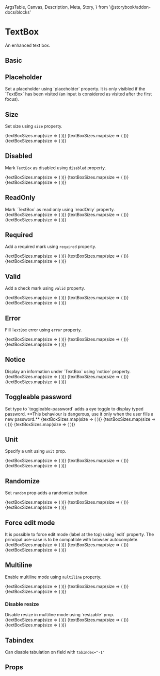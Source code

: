   ArgsTable,
  Canvas,
  Description,
  Meta,
  Story,
} from '@storybook/addon-docs/blocks'

<Meta title="Components/TextBox" component={TextBox} />

# TextBox

<Description>An enhanced text box.</Description>

## Basic

<Canvas>
  <Story name="basic">
    <Boxer my={1}>
      <UncontrolledTextBox label="First Name" />
      <UncontrolledTextBox label="First Name" defaultValue="James Bond" />
    </Boxer>
  </Story>
</Canvas>

## Placeholder

<Description>
  Set a placeholder using `placeholder` property. It is only visibled if the
  `TextBox` has been visited (an input is considered as visited after the first
  focus).
</Description>

<Canvas>
  <Story name="placeholder">
    <UncontrolledTextBox label="First Name" placeholder="Type your name" />
  </Story>
</Canvas>

## Size

<Description>Set size using `size` property.</Description>

<Canvas>
  <Story name="size">
    <Boxer my={1}>
      {textBoxSizes.map(size => (
        <UncontrolledTextBox
          key={size}
          size={size}
          placeholder={`Size ${size}`}
        />
      ))}
      {textBoxSizes.map(size => (
        <UncontrolledTextBox
          key={size}
          size={size}
          placeholder="Placeholder"
          label="Label"
        />
      ))}
      {textBoxSizes.map(size => (
        <UncontrolledTextBox
          key={size}
          size={size}
          defaultValue="Default value"
          label="Label"
        />
      ))}
    </Boxer>
  </Story>
</Canvas>

## Disabled

<Description>Mark `TextBox` as disabled using `disabled` property.</Description>

<Canvas>
  <Story name="disabled">
    <Boxer my={1}>
      {textBoxSizes.map(size => (
        <UncontrolledTextBox
          key={size}
          size={size}
          disabled
          placeholder="Placeholder"
        />
      ))}
      {textBoxSizes.map(size => (
        <UncontrolledTextBox
          key={size}
          size={size}
          disabled
          placeholder="Placeholder"
          label="Label"
        />
      ))}
      {textBoxSizes.map(size => (
        <UncontrolledTextBox
          key={size}
          size={size}
          disabled
          defaultValue="Default value"
          label="Label"
        />
      ))}
    </Boxer>
  </Story>
</Canvas>

## ReadOnly

<Description>
  Mark `TextBox` as read only using `readOnly` property.
</Description>

<Canvas>
  <Story name="read-only">
    <Boxer my={1}>
      {textBoxSizes.map(size => (
        <UncontrolledTextBox
          key={size}
          size={size}
          readOnly
          placeholder="Placeholder"
        />
      ))}
      {textBoxSizes.map(size => (
        <UncontrolledTextBox
          key={size}
          size={size}
          readOnly
          placeholder="Placeholder"
          label="Label"
        />
      ))}
      {textBoxSizes.map(size => (
        <UncontrolledTextBox
          key={size}
          size={size}
          readOnly
          defaultValue="Default value"
          label="Label"
        />
      ))}
    </Boxer>
  </Story>
</Canvas>

## Required

<Description>Add a required mark using `required` property.</Description>

<Canvas>
  <Story name="required">
    <Boxer my={1}>
      {textBoxSizes.map(size => (
        <UncontrolledTextBox
          key={size}
          size={size}
          required
          placeholder="Placeholder"
        />
      ))}
      {textBoxSizes.map(size => (
        <UncontrolledTextBox
          key={size}
          size={size}
          required
          placeholder="Placeholder"
          label="Label"
        />
      ))}
      {textBoxSizes.map(size => (
        <UncontrolledTextBox
          key={size}
          size={size}
          required
          defaultValue="Default value"
          label="Label"
        />
      ))}
    </Boxer>
  </Story>
</Canvas>

## Valid

<Description>Add a check mark using `valid` property.</Description>

<Canvas>
  <Story name="valid">
    <Boxer my={1}>
      {textBoxSizes.map(size => (
        <UncontrolledTextBox
          key={size}
          size={size}
          valid
          placeholder="Placeholder"
        />
      ))}
      {textBoxSizes.map(size => (
        <UncontrolledTextBox
          key={size}
          size={size}
          valid
          placeholder="Placeholder"
          label="Label"
        />
      ))}
      {textBoxSizes.map(size => (
        <UncontrolledTextBox
          key={size}
          size={size}
          valid
          defaultValue="Default value"
          label="Label"
        />
      ))}
    </Boxer>
  </Story>
</Canvas>

## Error

<Description>Fill `TextBox` error using `error` property.</Description>

<Canvas>
  <Story name="error">
    <Boxer my={1}>
      {textBoxSizes.map(size => (
        <ErrorTransition
          key={size}
          size={size}
          error="An error"
          placeholder="Placeholder"
          Component={UncontrolledTextBox}
        />
      ))}
      {textBoxSizes.map(size => (
        <ErrorTransition
          key={size}
          size={size}
          error="An error"
          placeholder="Placeholder"
          label="Label"
          Component={UncontrolledTextBox}
        />
      ))}
      {textBoxSizes.map(size => (
        <ErrorTransition
          key={size}
          size={size}
          error="An error"
          defaultValue="Default value"
          label="Label"
          Component={UncontrolledTextBox}
        />
      ))}
    </Boxer>
  </Story>
</Canvas>

## Notice

<Description>
  Display an information under `TextBox` using `notice` property.
</Description>

<Canvas>
  <Story name="notice">
    <Boxer my={1}>
      {textBoxSizes.map(size => (
        <UncontrolledTextBox
          key={size}
          size={size}
          notice="A notice"
          placeholder="Placeholder"
        />
      ))}
      {textBoxSizes.map(size => (
        <UncontrolledTextBox
          key={size}
          size={size}
          notice="A notice"
          placeholder="Placeholder"
          label="Label"
        />
      ))}
      {textBoxSizes.map(size => (
        <UncontrolledTextBox
          key={size}
          size={size}
          notice="A notice"
          defaultValue="Default value"
          label="Label"
        />
      ))}
    </Boxer>
  </Story>
</Canvas>

## Toggleable password

<Description>
  Set type to `toggleable-password` adds a eye toggle to display typed password.
  **This behaviour is dangerous, use it only when the user fills a new
  password.**
</Description>

<Canvas>
  <Story name="toggleable">
    <Boxer my={1}>
      {textBoxSizes.map(size => (
        <UncontrolledTextBox
          key={size}
          size={size}
          type="toggleable-password"
          placeholder="Placeholder"
        />
      ))}
      {textBoxSizes.map(size => (
        <UncontrolledTextBox
          key={size}
          size={size}
          type="toggleable-password"
          placeholder="Placeholder"
          label="Label"
        />
      ))}
      {textBoxSizes.map(size => (
        <UncontrolledTextBox
          key={size}
          size={size}
          type="toggleable-password"
          defaultValue="Default value"
          label="Label"
        />
      ))}
    </Boxer>
  </Story>
</Canvas>

## Unit

<Description>Specify a unit using `unit` prop.</Description>

<Canvas>
  <Story name="unit">
    <Boxer my={1}>
      {textBoxSizes.map(size => (
        <UncontrolledTextBox
          key={size}
          size={size}
          unit="px"
          placeholder="Placeholder"
        />
      ))}
      {textBoxSizes.map(size => (
        <UncontrolledTextBox
          key={size}
          size={size}
          unit="px"
          placeholder="Placeholder"
          label="Label"
        />
      ))}
      {textBoxSizes.map(size => (
        <UncontrolledTextBox
          key={size}
          size={size}
          unit="px"
          defaultValue="Default value"
          label="Label"
        />
      ))}
    </Boxer>
  </Story>
</Canvas>

## Randomize

<Description>Set `random` prop adds a randomize button.</Description>

<Canvas>
  <Story name="randomize">
    <Boxer my={1}>
      {textBoxSizes.map(size => (
        <UncontrolledTextBox
          key={size}
          size={size}
          random="prefix"
          placeholder="Placeholder"
        />
      ))}
      {textBoxSizes.map(size => (
        <UncontrolledTextBox
          key={size}
          size={size}
          random="prefix"
          placeholder="Placeholder"
          label="Label"
        />
      ))}
      {textBoxSizes.map(size => (
        <UncontrolledTextBox
          key={size}
          size={size}
          random="prefix"
          defaultValue="Default value"
          label="Label"
        />
      ))}
    </Boxer>
  </Story>
</Canvas>

## Force edit mode

<Description>
  It is possible to force edit mode (label at the top) using `edit` property.
  The principal use-case is to be compatible with browser autocomplete.
</Description>

<Canvas>
  <Story name="force">
    <Boxer my={1}>
      {textBoxSizes.map(size => (
        <UncontrolledTextBox
          key={size}
          size={size}
          edit
          placeholder="Placeholder"
        />
      ))}
      {textBoxSizes.map(size => (
        <UncontrolledTextBox
          key={size}
          size={size}
          edit
          placeholder="Placeholder"
          label="Label"
        />
      ))}
      {textBoxSizes.map(size => (
        <UncontrolledTextBox
          key={size}
          size={size}
          edit
          defaultValue="Default value"
          label="Label"
        />
      ))}
    </Boxer>
  </Story>
</Canvas>

## Multiline

<Description>Enable multiline mode using `multiline` property.</Description>

<Canvas>
  <Story name="multiline">
    <Boxer my={1}>
      {textBoxSizes.map(size => (
        <UncontrolledTextBox
          key={size}
          size={size}
          multiline
          placeholder="Placeholder"
        />
      ))}
      {textBoxSizes.map(size => (
        <UncontrolledTextBox
          key={size}
          size={size}
          multiline
          placeholder="Placeholder"
          label="Label"
        />
      ))}
      {textBoxSizes.map(size => (
        <UncontrolledTextBox
          key={size}
          size={size}
          multiline
          defaultValue="Default value"
          label="Label"
        />
      ))}
    </Boxer>
  </Story>
</Canvas>

### Disable resize

<Description>
  Disable resize in multiline mode using `resizable` prop.
</Description>

<Canvas>
  <Story name="disable-resize">
    <Boxer my={1}>
      {textBoxSizes.map(size => (
        <UncontrolledTextBox
          key={size}
          size={size}
          multiline
          resizable={false}
          placeholder="Placeholder"
        />
      ))}
      {textBoxSizes.map(size => (
        <UncontrolledTextBox
          key={size}
          size={size}
          multiline
          resizable={false}
          placeholder="Placeholder"
          label="Label"
        />
      ))}
      {textBoxSizes.map(size => (
        <UncontrolledTextBox
          key={size}
          size={size}
          multiline
          resizable={false}
          defaultValue="Default value"
          label="Label"
        />
      ))}
    </Boxer>
  </Story>
</Canvas>

## Tabindex

<Description>Can disable tabulation on field with `tabIndex="-1"`</Description>

<Canvas>
  <Story name="tabindex">
    <Boxer my={1}>
      <UncontrolledTextBox
        label="First Name"
        defaultValue="Tabulation is ok here"
      />
      <UncontrolledTextBox
        label="No name"
        tabIndex="-1"
        defaultValue="No tabulation in this field"
      />
      <UncontrolledTextBox
        label="Last Name"
        defaultValue="Tabulation is ok here"
      />
    </Boxer>
  </Story>
</Canvas>

## Props

<ArgsTable of={TextBox} />
